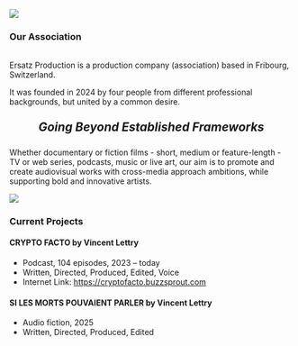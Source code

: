 ::: {.hero-section style="margin-bottom: 2rem"}
![](images/index-image.jpeg)

::: {.hero-content style="text-align: left"}
### Our Association
:::

:::


Ersatz Production is a production company (association) based in Fribourg, Switzerland.

It was founded in 2024 by four people from different professional backgrounds, but united by a common desire.

<div style="text-align: center; font-size: 1.5em; font-style: italic; margin: 1.5rem 0;">
**Going Beyond Established Frameworks**
</div>

Whether documentary or fiction films - short, medium or feature-length - TV or web series, podcasts, music or live art, our aim is to promote and create audiovisual works with cross-media approach ambitions, while supporting bold and innovative artists.

::: {.hero-section}
![](images/projects-line.jpeg)

::: {.hero-content style="text-align: left"}
### Current Projects
:::
:::

#### **CRYPTO FACTO by Vincent Lettry**

::: {.project-details}
- Podcast, 104 episodes, 2023 – today
- Written, Directed, Produced, Edited, Voice
- Internet Link: <https://cryptofacto.buzzsprout.com>
:::


#### **SI LES MORTS POUVAIENT PARLER by Vincent Lettry**

::: {.project-details}
- Audio fiction, 2025
- Written, Directed, Produced, Edited
:::


<!-- verification -->

<a rel="me" style="display:none" href="https://github.com/ersatz-production">Hidden link used to verify my account on GitHub</a>
